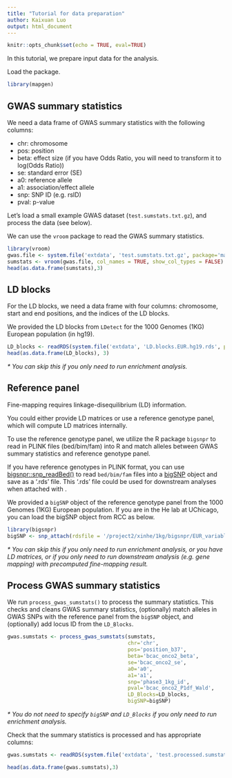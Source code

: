 ```yaml
---
title: "Tutorial for data preparation"
author: Kaixuan Luo
output: html_document
---
```


```r
knitr::opts_chunk$set(echo = TRUE, eval=TRUE)
```

In this tutorial, we prepare input data for the analysis.

Load the package. 
```r
library(mapgen)
```

## GWAS summary statistics

We need a data frame of GWAS summary statistics with the following columns:

* chr: chromosome
* pos: position  
* beta: effect size (if you have Odds Ratio, you will need to transform it to log(Odds Ratio))  
* se: standard error (SE)  
* a0: reference allele
* a1: association/effect allele
* snp: SNP ID (e.g. rsID)
* pval: p-value

Let's load a small example GWAS dataset (`test.sumstats.txt.gz`), and
process the data (see below).

We can use the `vroom` package to read the GWAS summary statistics.
```r
library(vroom)
gwas.file <- system.file('extdata', 'test.sumstats.txt.gz', package='mapgen')
sumstats <- vroom(gwas.file, col_names = TRUE, show_col_types = FALSE)
head(as.data.frame(sumstats),3)
```

## LD blocks

For the LD blocks, we need a data frame with four columns: 
chromosome, start and end positions, and 
the indices of the LD blocks.

We provided the LD blocks from `LDetect` for the 1000 Genomes (1KG) European population (in hg19).
```r
LD_blocks <- readRDS(system.file('extdata', 'LD.blocks.EUR.hg19.rds', package='mapgen'))
head(as.data.frame(LD_blocks), 3)
```

_* You can skip this if you only need to run enrichment analysis._

## Reference panel

Fine-mapping requires linkage-disequilibrium (LD) information. 

You could either provide LD matrices or 
use a reference genotype panel, which will compute LD matrices internally. 

To use the reference genotype panel, we utilize the R package `bigsnpr` to 
read in PLINK files (bed/bim/fam) into R and 
match alleles between GWAS summary statistics and reference genotype panel. 

If you have reference genotypes in PLINK format, you can use [bigsnpr::snp_readBed()](https://privefl.github.io/bigsnpr/reference/snp_readBed.html) 
to read `bed/bim/fam` files into a [bigSNP][bigSNP] object and save as a '.rds' file.
This '.rds' file could be used for downstream analyses when attached with 
\code{bigsnpr::snp_attach()}.

We provided a `bigSNP` object of the reference genotype panel from 
the 1000 Genomes (1KG) European population. If you are in the He lab at UChicago, 
you can load the bigSNP object from RCC as below.
```r
library(bigsnpr)
bigSNP <- snp_attach(rdsfile = '/project2/xinhe/1kg/bigsnpr/EUR_variable_1kg.rds')
```

_* You can skip this if you only need to run enrichment analysis, 
or you have LD matrices, or if you only need to run 
downstream analysis (e.g. gene mapping) with precomputed fine-mapping result._

## Process GWAS summary statistics

We run `process_gwas_sumstats()` to process the summary statistics.
This checks and cleans GWAS summary statistics, 
(optionally) match alleles in GWAS SNPs with the reference panel from
the `bigSNP` object, and (optionally) add locus ID from the `LD_Blocks`.

```r
gwas.sumstats <- process_gwas_sumstats(sumstats, 
                                       chr='chr', 
                                       pos='position_b37', 
                                       beta='bcac_onco2_beta', 
                                       se='bcac_onco2_se',
                                       a0='a0', 
                                       a1='a1', 
                                       snp='phase3_1kg_id', 
                                       pval='bcac_onco2_P1df_Wald',
                                       LD_Blocks=LD_blocks,
                                       bigSNP=bigSNP)
```

_* You do not need to specify `bigSNP` and `LD_Blocks` if you only need to run enrichment analysis._

Check that the summary statistics is processed and has appropriate columns:
```r
gwas.sumstats <- readRDS(system.file('extdata', 'test.processed.sumstats.rds', package='mapgen'))
```

```r
head(as.data.frame(gwas.sumstats),3)
```

[enrichment-tutorial]: https://xinhe-lab.github.io/mapgen/articles/enrichment_finemapping_tutorial.html
[finemapping-tutorial]: https://xinhe-lab.github.io/mapgen/articles/enrichment_finemapping_tutorial.html
[gene-mapping-tutorial]: https://xinhe-lab.github.io/mapgen/articles/gene_mapping_tutorial.html
[bigSNP]: https://privefl.github.io/bigsnpr/reference/bigSNP-class.html
